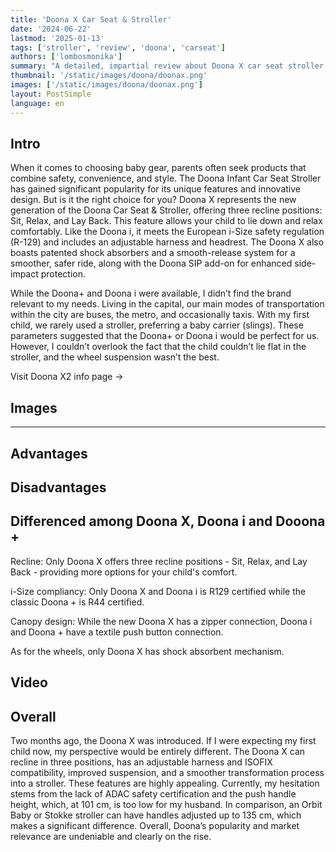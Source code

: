```yaml
---
title: 'Doona X Car Seat & Stroller'
date: '2024-06-22'
lastmod: '2025-01-13'
tags: ['stroller', 'review', 'doona', 'carseat']
authors: ['lombosmonika']
summary: "A detailed, impartial review about Doona X car seat stroller combo"
thumbnail: '/static/images/doona/doonax.png'
images: ['/static/images/doona/doonax.png']
layout: PostSimple
language: en
---
```


## Intro

When it comes to choosing baby gear, parents often seek products that combine safety, convenience, and style. The Doona Infant Car Seat Stroller has gained significant popularity for its unique features and innovative design. But is it the right choice for you?
Doona X represents the new generation of the Doona Car Seat & Stroller, offering three recline positions: Sit, Relax, and Lay Back. This feature allows your child to lie down and relax comfortably. Like the Doona i, it meets the European i-Size safety regulation (R-129) and includes an adjustable harness and headrest. The Doona X also boasts patented shock absorbers and a smooth-release system for a smoother, safer ride, along with the Doona SIP add-on for enhanced side-impact protection.

While the Doona+ and Doona i were available, I didn’t find the brand relevant to my needs. Living in the capital, our main modes of transportation within the city are buses, the metro, and occasionally taxis. With my first child, we rarely used a stroller, preferring a baby carrier (slings). These parameters suggested that the Doona+ or Doona i would be perfect for us. However, I couldn’t overlook the fact that the child couldn’t lie flat in the stroller, and the wheel suspension wasn’t the best.


<div className="pt-4 xl:pt-8">
    <Link
        href={'https://www.strollerina.com/en/strollers/doona/doonax-17002'}
        className="text-primary hover:brightness-125 dark:hover:brightness-125"
        aria-label={'Butterfly info page'}
    >
        Visit Doona X2 info page  &rarr;
    </Link>
</div>

<div className="invisible !h-0">

## Images

</div>

<BlogCarousel
    title="Images"
    id="doonax-17002"
/>


---




## Advantages

<div className="gap-4 grid grid-cols-1 sm:grid-cols-2 md:grid-cols-3 lg:grid-cols-3 xl:grid-cols-3">
<Card
    title="Full recline feature, with 3 positions - Sit, Relax, Lay Back"
    imgSrc="https://imagedelivery.net/Y7hTskBCKV5kRi-34nHOOg/95a77e9f-ceef-4c85-87c2-df6f8d1ace00/public"
    description="These elevated features provide comfort and convenience, ensuring a seamless experience while exploring the world. [Image source: doona.com]"
/>


<Card
    title="Certified with i-Size ECE R129"
    imgSrc="https://imagedelivery.net/Y7hTskBCKV5kRi-34nHOOg/46e94084-a4a8-4a4b-84b3-c6a68894e900/public"
    description="Complies with the highest safetz standards, the seat categorization is based on the newest rules meaning it is based on the size of the child."
/>


<Card
    title="Soft release system"
    imgSrc="https://imagedelivery.net/Y7hTskBCKV5kRi-34nHOOg/47d768a5-02fd-4500-8714-25caf6e0cf00/public"
    description="[Image source: doona.com]"
/>


<Card
    title="New canopy design with textile zipper connection"
    imgSrc="https://imagedelivery.net/Y7hTskBCKV5kRi-34nHOOg/67658857-afa2-498e-85e4-3326a6cfff00/public"
    description="New canopy design with textile zipper connection compared to textile push button connection by Doona i and Doona +.[Image source: doona.com]"
/>

<Card
    title="Shock absorbent mechanism"
    imgSrc="https://imagedelivery.net/Y7hTskBCKV5kRi-34nHOOg/f0e5d806-3d0a-4b78-92fa-f8f51e98ed00/public"
    description="Shock absorbent mechanism is now introduced for wheels finally."
/>

<Card
    title="Improved side impact protection, Doona SIP add on"
    imgSrc="https://imagedelivery.net/Y7hTskBCKV5kRi-34nHOOg/9cbb20f2-5d04-4aae-13e4-87968504cf00/public"
    description="Improved side impact protection, Doona SIP add on. [Image source: doona.com]"
/>

</div>




## Disadvantages

<div className="gap-4 grid grid-cols-1 sm:grid-cols-2 md:grid-cols-3 lg:grid-cols-3 xl:grid-cols-3">

<Card
    title="Heavy"
    imgSrc="https://imagedelivery.net/Y7hTskBCKV5kRi-34nHOOg/cbf47389-45be-4957-5219-456e7cc18700/public"
    description="Like other Doona models, the Doona X may be heavier compared to traditional infant car seats due to its integrated stroller mechanism. This added weight can make it more challenging to carry, especially for petite individuals."
/>

<Card
    title="Push Handle Height"
    imgSrc="https://imagedelivery.net/Y7hTskBCKV5kRi-34nHOOg/b4bc6415-4596-4889-cbb7-a370447dcf00/public"
    description="Some users may find the push handle of the Doona X too low with its 101 cm, especially taller individuals. This can lead to discomfort during extended periods of pushing the stroller."
/>


<Card
    title="Price"
    imgSrc="https://imagedelivery.net/Y7hTskBCKV5kRi-34nHOOg/2c47c449-17bd-48d4-86f6-fcf1acd55000/public"
    description="The Doona X, like other Doona products, is an investment. Its dual functionality and innovative features come at a premium price point, which may not be feasible for all budgets."
/>


<Card
    title="Lack of ADAC Certification"
    imgSrc="https://imagedelivery.net/Y7hTskBCKV5kRi-34nHOOg/c5a4af17-aa5e-46fa-a3cb-04f9c2dfd600/public"
    description="Unlike some other stroller brands, the Doona X may not have ADAC certification, which is a safety standard recognized in certain regions. This lack of certification may raise concerns for parents seeking additional reassurance regarding safety."
/>


</div>

## Differenced among Doona X, Doona i and Dooona +


Recline: Only Doona X offers three recline positions - Sit, Relax, and Lay Back - providing more options for your child's comfort.

i-Size compliancy: Only Doona X and Doona i is R129 certified while the classic Doona + is R44 certified.

Canopy design: While the new Doona X has a zipper connection, Doona i and Doona + have a textile push button connection.

As for the wheels, only Doona X has shock absorbent mechanism.

## Video

<div className="my-6">
    <YouTube youTubeId="SkC2-BXKBPI?si=TocZTz9PFOBqM3_4" />
</div>

## Overall

Two months ago, the Doona X was introduced. If I were expecting my first child now, my perspective would be entirely different. The Doona X can recline in three positions, has an adjustable harness and ISOFIX compatibility, improved suspension, and a smoother transformation process into a stroller. These features are highly appealing.
Currently, my hesitation stems from the lack of ADAC safety certification and the push handle height, which, at 101 cm, is too low for my husband. In comparison, an Orbit Baby or Stokke stroller can have handles adjusted up to 135 cm, which makes a significant difference.
Overall, Doona’s popularity and market relevance are undeniable and clearly on the rise.

